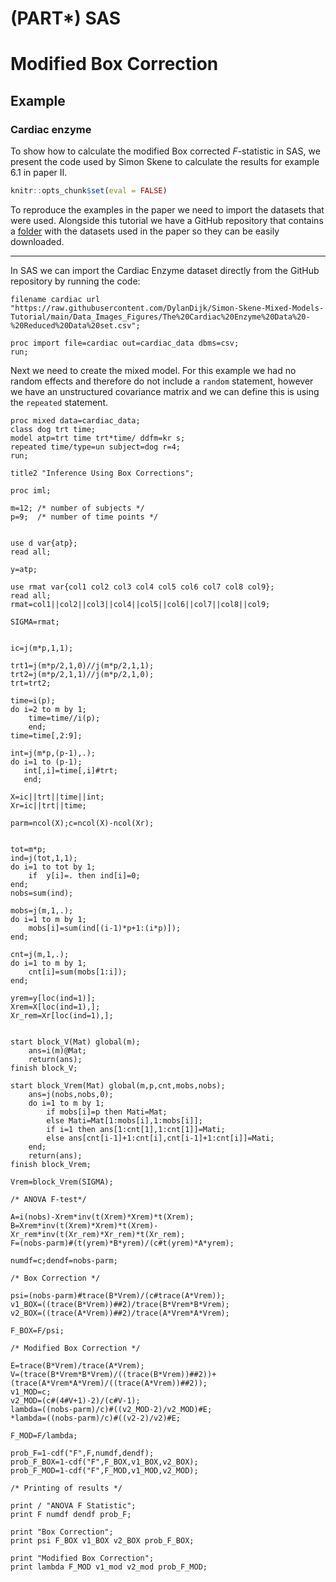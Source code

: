 # (PART\*) SAS {.unnumbered} 


# Modified Box Correction {#Modified-Box-Correction-SAS}

## Example

### Cardiac enzyme

To show how to calculate the modified Box corrected $F$-statistic in SAS, we present the code used by Simon Skene to calculate the results for example 6.1 in paper II.

```r
knitr::opts_chunk$set(eval = FALSE)
```


To reproduce the examples in the paper we need to import the datasets that were used. Alongside this tutorial we have a GitHub repository that contains a [folder](https://github.com/DylanDijk/Simon-Skene-Mixed-Models-Tutorial/tree/main/Data_Images_Figures "GitHub folder with datasets") with the datasets used in the paper so they can be easily downloaded.

***

In SAS we can import the Cardiac Enzyme dataset directly from the GitHub repository by running the code:

```sas
filename cardiac url "https://raw.githubusercontent.com/DylanDijk/Simon-Skene-Mixed-Models-Tutorial/main/Data_Images_Figures/The%20Cardiac%20Enzyme%20Data%20-%20Reduced%20Data%20set.csv";

proc import file=cardiac out=cardiac_data dbms=csv;
run;
```

Next we need to create the mixed model. For this example we had no random effects and therefore do not include a `random` statement, however we have an unstructured covariance matrix and we can define this is using the `repeated` statement.

```sas
proc mixed data=cardiac_data;
class dog trt time;
model atp=trt time trt*time/ ddfm=kr s;
repeated time/type=un subject=dog r=4;
run;
```


```sas
title2 "Inference Using Box Corrections";

proc iml;

m=12; /* number of subjects */
p=9;  /* number of time points */


use d var{atp};
read all;

y=atp;

use rmat var{col1 col2 col3 col4 col5 col6 col7 col8 col9};
read all;
rmat=col1||col2||col3||col4||col5||col6||col7||col8||col9;

SIGMA=rmat;


ic=j(m*p,1,1);

trt1=j(m*p/2,1,0)//j(m*p/2,1,1);
trt2=j(m*p/2,1,1)//j(m*p/2,1,0);
trt=trt2;

time=i(p);
do i=2 to m by 1;
	time=time//i(p);
    end;
time=time[,2:9];

int=j(m*p,(p-1),.);
do i=1 to (p-1);
   int[,i]=time[,i]#trt;
   end;

X=ic||trt||time||int;
Xr=ic||trt||time;

parm=ncol(X);c=ncol(X)-ncol(Xr);


tot=m*p;
ind=j(tot,1,1);
do i=1 to tot by 1;
	if  y[i]=. then ind[i]=0;
end;
nobs=sum(ind);

mobs=j(m,1,.);
do i=1 to m by 1;
	mobs[i]=sum(ind[(i-1)*p+1:(i*p)]);
end;

cnt=j(m,1,.);
do i=1 to m by 1;
	cnt[i]=sum(mobs[1:i]);
end;

yrem=y[loc(ind=1)];
Xrem=X[loc(ind=1),];
Xr_rem=Xr[loc(ind=1),];


start block_V(Mat) global(m);
	ans=i(m)@Mat;
	return(ans);
finish block_V;

start block_Vrem(Mat) global(m,p,cnt,mobs,nobs);
	ans=j(nobs,nobs,0);
	do i=1 to m by 1;
		if mobs[i]=p then Mati=Mat;
		else Mati=Mat[1:mobs[i],1:mobs[i]];
		if i=1 then ans[1:cnt[1],1:cnt[1]]=Mati;
		else ans[cnt[i-1]+1:cnt[i],cnt[i-1]+1:cnt[i]]=Mati;
	end;
	return(ans);
finish block_Vrem;

Vrem=block_Vrem(SIGMA);

/* ANOVA F-test*/

A=i(nobs)-Xrem*inv(t(Xrem)*Xrem)*t(Xrem);
B=Xrem*inv(t(Xrem)*Xrem)*t(Xrem)-Xr_rem*inv(t(Xr_rem)*Xr_rem)*t(Xr_rem);
F=(nobs-parm)#(t(yrem)*B*yrem)/(c#t(yrem)*A*yrem);

numdf=c;dendf=nobs-parm;

/* Box Correction */

psi=(nobs-parm)#trace(B*Vrem)/(c#trace(A*Vrem));
v1_BOX=((trace(B*Vrem))##2)/trace(B*Vrem*B*Vrem);
v2_BOX=((trace(A*Vrem))##2)/trace(A*Vrem*A*Vrem);

F_BOX=F/psi;

/* Modified Box Correction */

E=trace(B*Vrem)/trace(A*Vrem);
V=(trace(B*Vrem*B*Vrem)/((trace(B*Vrem))##2))+(trace(A*Vrem*A*Vrem)/((trace(A*Vrem))##2));
v1_MOD=c;
v2_MOD=(c#(4#V+1)-2)/(c#V-1);
lambda=((nobs-parm)/c)#((v2_MOD-2)/v2_MOD)#E;
*lambda=((nobs-parm)/c)#((v2-2)/v2)#E;

F_MOD=F/lambda;

prob_F=1-cdf("F",F,numdf,dendf);
prob_F_BOX=1-cdf("F",F_BOX,v1_BOX,v2_BOX);
prob_F_MOD=1-cdf("F",F_MOD,v1_MOD,v2_MOD);

/* Printing of results */

print / "ANOVA F Statistic";
print F numdf dendf prob_F;

print "Box Correction";
print psi F_BOX v1_BOX v2_BOX prob_F_BOX;

print "Modified Box Correction";
print lambda F_MOD v1_mod v2_mod prob_F_MOD;
```

